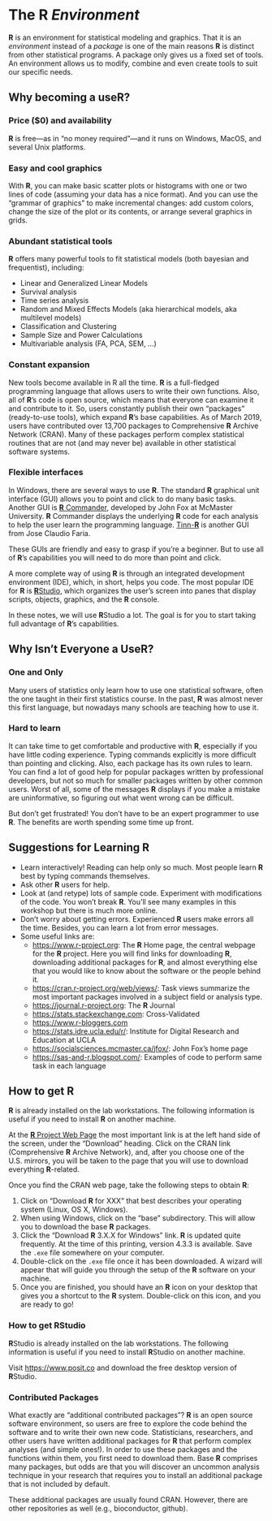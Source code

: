 # The R *Environment*

**[R]{.sans-serif}** is an environment for statistical
modeling and graphics. That it is an *environment* instead of a *package* is one of the main reasons **[R]{.sans-serif}** is distinct from other statistical
programs. A package only gives us a fixed set of tools. An environment
allows us to modify, combine and even create tools to suit our specific needs.

## Why becoming a useR?

### Price (\$0) and availability

**[R]{.sans-serif}** is free---as in "no money required"---and it runs on
Windows, MacOS, and several Unix platforms.

### Easy and cool graphics

With **[R]{.sans-serif}**, you can make basic scatter plots or histograms with one or two lines of code (assuming your data has a nice format). And you can use
the "grammar of graphics" to make incremental changes: add custom colors, change
the size of the plot or its contents, or arrange several graphics in grids.

### Abundant statistical tools

**[R]{.sans-serif}** offers many powerful tools to fit statistical models 
(both bayesian and frequentist), including:

- Linear and Generalized Linear Models
- Survival analysis
- Time series analysis
- Random and Mixed Effects Models (aka hierarchical models, aka multilevel
    models)
- Classification and Clustering
- Sample Size and Power Calculations
- Multivariable analysis (FA, PCA, SEM, ...)

<!--
In this workshop will see and use sample code for many of these analyses.
-->

### Constant expansion

New tools become available in R all the time. **[R]{.sans-serif}** is a
full-fledged programming language that allows users to write their own
functions. Also, all of **[R]{.sans-serif}**'s code is open source, which means
that everyone can examine it and contribute to it. So, users constantly publish
their own "packages" (ready-to-use tools), which expand **[R]{.sans-serif}**'s
base capabilities. As of March 2019, users have contributed over 13,700 packages
to Comprehensive **[R]{.sans-serif}** Archive Network (CRAN). Many of these
packages perform complex statistical routines that are not (and may never be)
available in other statistical software systems.

### Flexible interfaces

In Windows, there are several ways to use **[R]{.sans-serif}**. The standard 
**[R]{.sans-serif}** graphical unit interface (GUI) allows you to point and 
click to do many basic tasks. Another GUI is [**[R]{.sans-serif}** 
Commander](https://socialsciences.mcmaster.ca/jfox/Misc/Rcmdr/), developed by 
John Fox at McMaster University. **[R]{.sans-serif}** Commander displays the 
underlying **[R]{.sans-serif}** code for each analysis to help the user learn
the programming language. [Tinn-**[R]{.sans-serif}**](http://sourceforge.net/projects/tinn-r/) is another 
GUI from Jose Claudio Faria.

These GUIs are friendly and easy to grasp if you're a beginner. But to use all of **[R]{.sans-serif}**'s capabilities you will need to do more than point and click.

A more complete way of using **[R]{.sans-serif}** is through an integrated development environment (IDE), which, in short, helps you code. The most popular IDE for **[R]{.sans-serif}** is [**[R]{.sans-serif}**Studio](https://www.posit.com), which organizes the
user's screen into panes that display scripts, objects, graphics, and
the **[R]{.sans-serif}** console.

In these notes, we will use **[R]{.sans-serif}**Studio a lot. The goal is for you to start taking full advantage of **[R]{.sans-serif}**'s capabilities.

<!--

### Easier to make reproducible research

**[R]{.sans-serif}**'s availability and accessibility mean that you can share your work with many. This allows consumers to confirm the
original analysis and to investigate other approaches.

-->


## Why Isn't Everyone a Use**[R]{.sans-serif}**?

### One and Only

Many users of statistics only learn how to use one statistical software, often the one taught in their first statistics course. In the past, **[R]{.sans-serif}** was almost never this first language, but nowadays many schools are teaching how to use it.

### Hard to learn

It can take time to get comfortable and productive with **[R]{.sans-serif}**,
especially if you have little coding experience. Typing commands explicitly is
more difficult than pointing and clicking. Also, each package has its own rules
to learn. You can find a lot of good help for popular packages written by
professional developers, but not so much for smaller packages written by other
common users. Worst of all, some of the messages **[R]{.sans-serif}** displays
if you make a mistake are uninformative, so figuring out what went wrong can be
difficult. 

But don't get frustrated! You don't have to be an expert programmer to use
**[R]{.sans-serif}**. The benefits are worth spending some time up front.

## Suggestions for Learning **[R]{.sans-serif}**

- Learn interactively! Reading can help only so much. Most people learn
    **[R]{.sans-serif}** best by typing commands themselves.
- Ask other **[R]{.sans-serif}** users for help.
- Look at (and retype) lots of sample code. Experiment with modifications of
  the code. You won't break **[R]{.sans-serif}**. You'll see many examples in
  this workshop but there is much more online.
- Don't worry about getting errors. Experienced **[R]{.sans-serif}** users
  make errors all the time. Besides, you can learn a lot from error
  messages.
- Some useful links are:
    -   <https://www.r-project.org>: The **[R]{.sans-serif}** Home page, the
        central webpage for the **[R]{.sans-serif}** project. Here you will find
        links for downloading **[R]{.sans-serif}**, downloading additional
        packages for **[R]{.sans-serif}**, and almost everything else that you
        would like to know about the software or the people behind it.
    -   <https://cran.r-project.org/web/views/>: Task views summarize the most
        important packages involved in a subject field or analysis type.
    -   <https://journal.r-project.org>: The **[R]{.sans-serif}** Journal
    -   <https://stats.stackexchange.com>: Cross-Validated
    -   <https://www.r-bloggers.com>
    -   <https://stats.idre.ucla.edu/r/>: Institute for Digital Research and
        Education at UCLA
    -   <https://socialsciences.mcmaster.ca/jfox/>: John Fox's home page
    -   <https://sas-and-r.blogspot.com/>: Examples of code to perform same task
        in each language

## How to get **[R]{.sans-serif}**

**[R]{.sans-serif}** is already installed on the lab workstations. The following
information is useful if you need to install **[R]{.sans-serif}** on another
machine.

At the [**[R]{.sans-serif}** Project Web Page](https://www.r-project.org) the
most important link is at the left hand side of the screen, under the "Download"
heading. Click on the CRAN link (Comprehensive **[R]{.sans-serif}** Archive
Network), and, after you choose one of the U.S. mirrors, you will be taken to
the page that you will use to download everything **[R]{.sans-serif}**-related.

Once you find the CRAN web page, take the following steps to obtain
**[R]{.sans-serif}**:

1.  Click on "Download **[R]{.sans-serif}** for XXX" that best describes your
    operating system (Linux, OS X, Windows).
2.  When using Windows, click on the "base" subdirectory. This will allow
    you to download the base **[R]{.sans-serif}** packages.
3.  Click the "Download **[R]{.sans-serif}** 3.X.X for Windows" link.
    **[R]{.sans-serif}** is updated quite frequently. At the time of this
    printing, version 4.3.3 is available. Save the `.exe` file somewhere on your
    computer.
4.  Double-click on the `.exe` file once it has been downloaded. A wizard will
    appear that will guide you through the setup of the **[R]{.sans-serif}**
    software on your machine.
5.  Once you are finished, you should have an **[R]{.sans-serif}** icon on your
    desktop that gives you a shortcut to the **[R]{.sans-serif}** system.
    Double-click on this icon, and you are ready to go!

### How to get RStudio

**[R]{.sans-serif}**Studio is already installed on the lab workstations. The
following information is useful if you need to install
**[R]{.sans-serif}**Studio on another machine.

Visit <https://www.posit.co> and download the free desktop version of
**[R]{.sans-serif}**Studio.

### Contributed Packages

What exactly are "additional contributed packages"? **[R]{.sans-serif}** is an
open source software environment, so users are free to explore the code behind
the software and to write their own new code. Statisticians, researchers, and
other users have written additional packages for **[R]{.sans-serif}** that
perform complex analyses (and simple ones!). In order to use these packages and
the functions within them, you first need to download them. Base
**[R]{.sans-serif}** comprises many packages, but odds are that you will
discover an uncommon analysis technique in your research that requires you to
install an additional package that is not included by default.

These additional packages are usually found CRAN. However, there are other
repositories as well (e.g., bioconductor, github).
